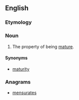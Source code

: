 ==English==

===Etymology===
{{suffix|en|mature|ness}}

===Noun===
{{en-noun|-}}

# The property of being [[mature]].

====Synonyms====
* [[maturity]]

===Anagrams===
* [[mensurates#English|mensurates]]